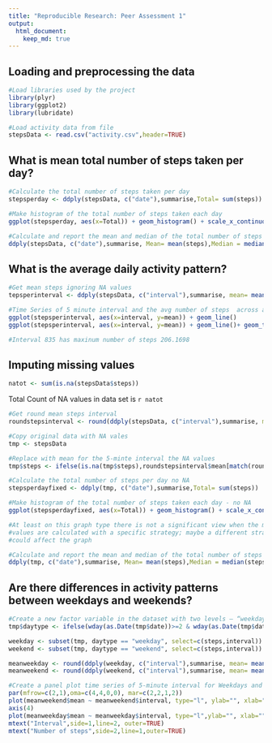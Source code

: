 ```yaml
---
title: "Reproducible Research: Peer Assessment 1"
output: 
  html_document:
    keep_md: true
---
```



## Loading and preprocessing the data
```r
#Load libraries used by the project
library(plyr)
library(ggplot2)
library(lubridate)

#Load activity data from file
stepsData <- read.csv("activity.csv",header=TRUE)
```


## What is mean total number of steps taken per day?
```r
#Calculate the total number of steps taken per day
stepsperday <- ddply(stepsData, c("date"),summarise,Total= sum(steps))

#Make histogram of the total number of steps taken each day
ggplot(stepsperday, aes(x=Total)) + geom_histogram() + scale_x_continuous(limits=c(0,23000),breaks=c(0,2000,4000,6000,8000,10000,12000,14000,16000,18000,20000,22000))

#Calculate and report the mean and median of the total number of steps per day
ddply(stepsData, c("date"),summarise, Mean= mean(steps),Median = median(steps))
```


## What is the average daily activity pattern?
```r
#Get mean steps ignoring NA values
tepsperinterval <- ddply(stepsData, c("interval"),summarise, mean= mean(steps,na.rm=TRUE))

#Time Series of 5 minute interval and the avg number of steps  across all days
ggplot(stepsperinterval, aes(x=interval, y=mean)) + geom_line()
ggplot(stepsperinterval, aes(x=interval, y=mean)) + geom_line()+ geom_text(data=stepsperinterval[which.max(stepsperinterval$mean),], label=paste("Steps",stepsperinterval[which.max(stepsperinterval$mean),2],"Interval",stepsperinterval[which.max(stepsperinterval$mean),1]))

#Interval 835 has maxinum number of steps 206.1698
```

## Imputing missing values
```r
natot <- sum(is.na(stepsData$steps))
```
Total Count of NA values in data set is `r natot `

```r
#Get round mean steps interval
roundstepsinterval <- round(ddply(stepsData, c("interval"),summarise, mean= mean(steps,na.rm=TRUE)),0)

#Copy original data with NA vales
tmp <- stepsData

#Replace with mean for the 5-minte interval the NA values
tmp$steps <- ifelse(is.na(tmp$steps),roundstepsinterval$mean[match(roundstepsinterval$interval,tmp$interval)],tmp$steps)

#Calculate the total number of steps per day no NA
stepsperdayfixed <- ddply(tmp, c("date"),summarise,Total= sum(steps))

#Make histogram of the total number of steps taken each day - no NA
ggplot(stepsperdayfixed, aes(x=Total)) + geom_histogram() + scale_x_continuous(limits=c(0,23000),breaks=c(0,2000,4000,6000,8000,10000,12000,14000,16000,18000,20000,22000))

#At least on this graph type there is not a significant view when the missing
#values are calculated with a specific strategy; maybe a different strategy
#could affect the graph

#Calculate and report the mean and median of the total number of steps per day nio NA values
ddply(tmp, c("date"),summarise, Mean= mean(steps),Median = median(steps))
```

## Are there differences in activity patterns between weekdays and weekends?
```r
#Create a new factor variable in the dataset with two levels – “weekday” and “weekend” indicating whether a given date is a weekday or weekend day.
tmp$daytype <- ifelse(wday(as.Date(tmp$date))>=2 & wday(as.Date(tmp$date))<=6,'weekday','weekend')

weekday <- subset(tmp, daytype == "weekday", select=c(steps,interval))
weekend <- subset(tmp, daytype == "weekend", select=c(steps,interval))

meanweekday <- round(ddply(weekday, c("interval"),summarise, mean= mean(steps)),0)
meanweekend <- round(ddply(weekend, c("interval"),summarise, mean= mean(steps)),0)

#Create a panel plot time series of 5-minute interval for Weekdays and Weekends
par(mfrow=c(2,1),oma=c(4,4,0,0), mar=c(2,2,1,2))
plot(meanweekend$mean ~ meanweekend$interval, type="l", ylab="", xlab="", main="weekend",col="blue", xaxt='n', yaxt='n')
axis(4)
plot(meanweekday$mean ~ meanweekday$interval, type="l",ylab="", xlab="", main="weekday",col="blue")
mtext("Interval",side=1,line=2, outer=TRUE)
mtext("Number of steps",side=2,line=1,outer=TRUE)

```